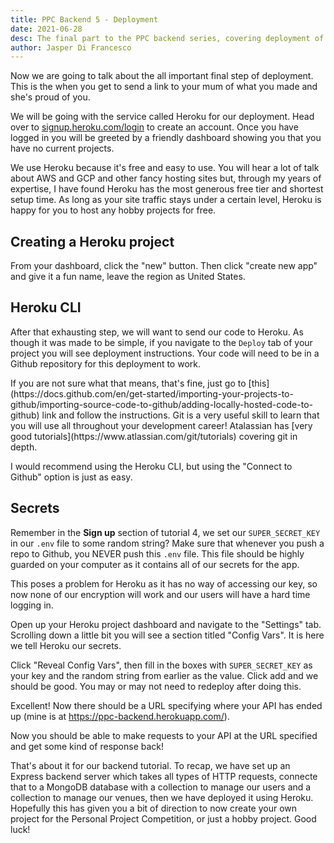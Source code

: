 ```yaml
---
title: PPC Backend 5 - Deployment
date: 2021-06-28
desc: The final part to the PPC backend series, covering deployment of the API.
author: Jasper Di Francesco
---
```


Now we are going to talk about the all important final step of deployment. This is the when you get to send a link to your mum of what you made and she's proud of you.

We will be going with the service called Heroku for our deployment. Head over to [signup.heroku.com/login](https://signup.heroku.com/login) to create an account. Once you have logged in you will be greeted by a friendly dashboard showing you that you have no current projects.

We use Heroku because it's free and easy to use. You will hear a lot of talk about AWS and GCP and other fancy hosting sites but, through my years of expertise, I have found Heroku has the most generous free tier and shortest setup time. As long as your site traffic stays under a certain level, Heroku is happy for you to host any hobby projects for free.

## Creating a Heroku project

From your dashboard, click the "new" button. Then click "create new app" and give it a fun name, leave the region as United States.

## Heroku CLI

After that exhausting step, we will want to send our code to Heroku. As though it was made to be simple, if you navigate to the `Deploy` tab of your project you will see deployment instructions. Your code will need to be in a Github repository for this deployment to work.

<Callout type="note">
  If you are not sure what that means, that's fine, just go to
  [this](https://docs.github.com/en/get-started/importing-your-projects-to-github/importing-source-code-to-github/adding-locally-hosted-code-to-github)
  link and follow the instructions. Git is a very useful skill to learn that you
  will use all throughout your development career! Atalassian has [very good
  tutorials](https://www.atlassian.com/git/tutorials) covering git in depth.
</Callout>

I would recommend using the Heroku CLI, but using the "Connect to Github" option is just as easy.

## Secrets

Remember in the **Sign up** section of tutorial 4, we set our `SUPER_SECRET_KEY` in our `.env` file to some random string? Make sure that whenever you push a repo to Github, you NEVER push this `.env` file. This file should be highly guarded on your computer as it contains all of our secrets for the app.

This poses a problem for Heroku as it has no way of accessing our key, so now none of our encryption will work and our users will have a hard time logging in.

Open up your Heroku project dashboard and navigate to the "Settings" tab. Scrolling down a little bit you will see a section titled "Config Vars". It is here we tell Heroku our secrets.

Click "Reveal Config Vars", then fill in the boxes with `SUPER_SECRET_KEY` as your key and the random string from earlier as the value. Click add and we should be good. You may or may not need to redeploy after doing this.

Excellent! Now there should be a URL specifying where your API has ended up (mine is at https://ppc-backend.herokuapp.com/).

Now you should be able to make requests to your API at the URL specified and get some kind of response back!

That's about it for our backend tutorial. To recap, we have set up an Express backend server which takes all types of HTTP requests, connecte that to a MongoDB database with a collection to manage our users and a collection to manage our venues, then we have deployed it using Heroku. Hopefully this has given you a bit of direction to now create your own project for the Personal Project Competition, or just a hobby project. Good luck!
